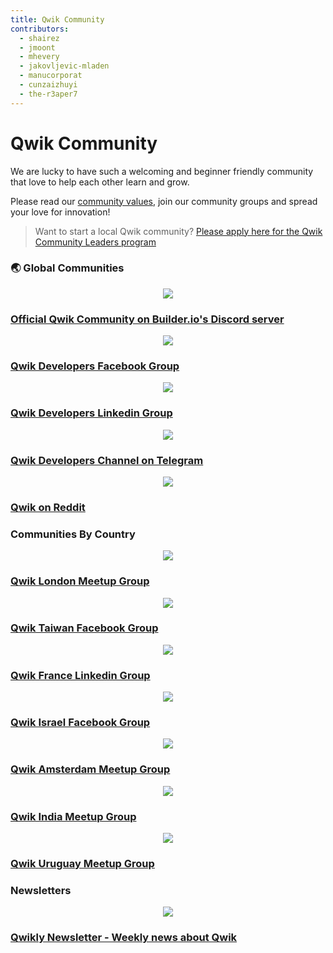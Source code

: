 ```yaml
---
title: Qwik Community
contributors:
  - shairez
  - jmoont
  - mhevery
  - jakovljevic-mladen
  - manucorporat
  - cunzaizhuyi
  - the-r3aper7
---
```


# Qwik Community

We are lucky to have such a welcoming and beginner friendly community
that love to help each other learn and grow.

Please read our [community values](/community/values), join our community groups
and spread your love for innovation!

> Want to start a local Qwik community?
> [Please apply here for the Qwik Community Leaders program](https://forms.gle/S1rxiKiVdhZqkk8RA)

### 🌏 Global Communities
<div class="card-grid">
  <a class="card card-center" href="https://qwik.builder.io/chat">
    <p class="icon" align="center"><img src="/ecosystem/discord.svg" width={84} /></p>
    <h3>Official Qwik Community on Builder.io's Discord server</h3>
  </a>
</div>

<div class="card-grid">
  <a class="card card-center" href="https://www.facebook.com/groups/qwikdevs">
    <p class="icon" align="center"><img src="/ecosystem/facebook.svg" width={56} /></p>
    <h3>Qwik Developers Facebook Group</h3>
  </a>
  <a class="card card-center" href="https://www.linkedin.com/groups/12677766/">
    <p class="icon" align="center"><img src="/ecosystem/linkedin.svg" width={56} /></p>
    <h3>Qwik Developers Linkedin Group</h3>
  </a>
  <a class="card card-center" href="https://t.me/qwikdevs">
    <p class="icon" align="center"><img src="/ecosystem/telegram.svg" width={56} /></p>
    <h3>Qwik Developers Channel on Telegram</h3>
  </a>
  <a class="card card-center" href="https://www.reddit.com/r/qwik/">
    <p class="icon" align="center"><img src="/ecosystem/reddit.svg" width={56} /></p>
    <h3>Qwik on Reddit</h3>
  </a>
</div>

### Communities By Country

<div class="card-grid">
  <a class="card card-center" href="https://www.meetup.com/qwik-london/">
    <p class="icon" align="center"><img src="/ecosystem/qwik-london.svg" width={56} /></p>
    <h3>Qwik London Meetup Group</h3>
  </a>
  <a class="card card-center" href="https://www.facebook.com/groups/836365297555873">
    <p class="icon" align="center"><img src="/ecosystem/qwik-taiwan.svg" width={56} /></p>
    <h3>Qwik Taiwan  Facebook Group</h3>
  </a>
  <a class="card card-center" href="https://www.linkedin.com/groups/14153723/">
    <p class="icon" align="center"><img src="/ecosystem/qwik-france.svg" width={56} /></p>
    <h3>Qwik France Linkedin Group</h3>
  </a>
  <a class="card card-center" href="https://www.facebook.com/groups/qwikisrael">
    <p class="icon" align="center"><img src="/ecosystem/qwik-israel.svg" width={56} /></p>
    <h3>Qwik Israel Facebook Group</h3>
  </a>
  <a class="card card-center" href="https://www.meetup.com/qwik-amsterdam-meetup-group/">
    <p class="icon" align="center"><img src="/ecosystem/qwik-amsterdam.svg" width={56} /></p>
    <h3>Qwik Amsterdam Meetup Group</h3>
  </a>
  <a class="card card-center" href="https://www.meetup.com/qwik-india/">
    <p class="icon" align="center"><img src="/ecosystem/qwik-india.svg" width={56} /></p>
    <h3>Qwik India Meetup Group</h3>
  </a>
  <a class="card card-center" href="https://www.meetup.com/qwik-uruguay/">
    <p class="icon" align="center"><img src="/ecosystem/qwik-uruguay.svg" width={56} /></p>
    <h3>Qwik Uruguay Meetup Group</h3>
  </a>
</div>

### Newsletters

<div class="card-grid">
  <a class="card card-center" href="https://qwiknewsletter.com">
    <p class="icon" align="center"><img src="/ecosystem/qwik-newsletter.svg" /></p>
    <h3>Qwikly Newsletter - Weekly news about Qwik</h3>
  </a>
</div>
